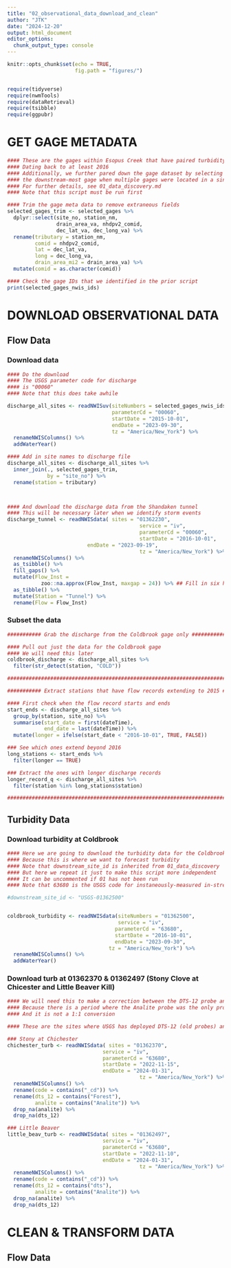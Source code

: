```yaml
---
title: "02_observational_data_download_and_clean"
author: "JTK"
date: "2024-12-20"
output: html_document
editor_options: 
  chunk_output_type: console
---
```


```r
knitr::opts_chunk$set(echo = TRUE,
                      fig.path = "figures/")


require(tidyverse)
require(nwmTools)
require(dataRetrieval)
require(tsibble)
require(ggpubr)


```
# GET GAGE METADATA

```r
#### These are the gages within Esopus Creek that have paired turbidity & flow data
#### Dating back to at least 2016
#### Additionally, we further pared down the gage dataset by selecting only
#### the downstream-most gage when multiple gages were located in a single COMID reach
#### For further details, see 01_data_discovery.md
#### Note that this script must be run first

#### Trim the gage meta data to remove extraneous fields
selected_gages_trim <- selected_gages %>%
  dplyr::select(site_no, station_nm, 
                drain_area_va, nhdpv2_comid,
                dec_lat_va, dec_long_va) %>%
  rename(tributary = station_nm,
         comid = nhdpv2_comid,
         lat = dec_lat_va,
         long = dec_long_va,
         drain_area_mi2 = drain_area_va) %>%
  mutate(comid = as.character(comid))

#### Check the gage IDs that we identified in the prior script
print(selected_gages_nwis_ids)
```


# DOWNLOAD OBSERVATIONAL DATA

## Flow Data

### Download data 
```r

#### Do the download
#### The USGS parameter code for discharge
#### is "00060"
#### Note that this does take awhile

discharge_all_sites <- readNWISuv(siteNumbers = selected_gages_nwis_ids$nwis_id,
                                  parameterCd = "00060",
                                  startDate = "2015-10-01",
                                  endDate = "2023-09-30",
                                  tz = "America/New_York") %>%
  renameNWISColumns() %>%
  addWaterYear()

#### Add in site names to discharge file
discharge_all_sites <- discharge_all_sites %>%
  inner_join(., selected_gages_trim,
             by = "site_no") %>%
  rename(station = tributary)



#### And download the discharge data from the Shandaken tunnel
#### This will be necessary later when we identify storm events
discharge_tunnel <- readNWISdata( sites = "01362230", 
                                           service = "iv",
                                           parameterCd = "00060",
                                           startDate = "2016-10-01", 
                          endDate = "2023-09-19",
                                           tz = "America/New_York") %>% 
  renameNWISColumns() %>%
  as_tsibble() %>%
  fill_gaps() %>%
  mutate(Flow_Inst = 
           zoo::na.approx(Flow_Inst, maxgap = 24)) %>% ## Fill in six hr gaps
  as_tibble() %>%
  mutate(Station = "Tunnel") %>%
  rename(Flow = Flow_Inst)


```

### Subset the data
```r

########### Grab the discharge from the Coldbrook gage only ###################

#### Pull out just the data for the Coldbrook gage
#### We will need this later
coldbrook_discharge <- discharge_all_sites %>%
  filter(str_detect(station, "COLD"))

###############################################################################

########### Extract stations that have flow records extending to 2015 ##########

#### First check when the flow record starts and ends
start_ends <- discharge_all_sites %>%
  group_by(station, site_no) %>%
  summarise(start_date = first(dateTime),
            end_date = last(dateTime)) %>%
  mutate(longer = ifelse(start_date < "2016-10-01", TRUE, FALSE))

### See which ones extend beyond 2016
long_stations <- start_ends %>%
  filter(longer == TRUE)

### Extract the ones with longer discharge records 
longer_record_q <- discharge_all_sites %>%
  filter(station %in% long_stations$station)

################################################################################

```

## Turbidity Data

### Download turbidity at Coldbrook
```r
#### Here we are going to download the turbidity data for the Coldbrook gage
#### Because this is where we want to forecast turbidity
#### Note that downstream_site_id is inherited from 01_data_discovery
#### But here we repeat it just to make this script more independent
#### It can be uncommented if 01 has not been run
#### Note that 63680 is the USGS code for instaneously-measured in-stream turbidity

#downstream_site_id <- "USGS-01362500"


coldbrook_turbidity <- readNWISdata(siteNumbers = "01362500",
                                    service = "iv",
                                   parameterCd = "63680",
                                   startDate = "2016-10-01",
                                   endDate = "2023-09-30",
                                 tz = "America/New_York") %>%
  renameNWISColumns() %>%
  addWaterYear()


```

### Download turb at 01362370 & 01362497 (Stony Clove at Chicester and Little Beaver Kill)
```r
#### We will need this to make a correction between the DTS-12 probe and the Analite probe
#### Because there is a period where the Analite probe was the only probe at Coldbrook
#### And it is not a 1:1 conversion 

#### These are the sites where USGS has deployed DTS-12 (old probes) and analites (new probes) simulatanously. We are downloading to develop a regression between new probe and old probe. Analites went in the stream on 2022-11-10 at Little Beaver Kill site and 2022-11-15 at the Stony Clove at Chichester site.

### Stony at Chichester
chichester_turb <- readNWISdata( sites = "01362370",
                               service = "iv",
                               parameterCd = "63680",
                               startDate = "2022-11-15",
                               endDate = "2024-01-31",
                                           tz = "America/New_York") %>%
  renameNWISColumns() %>%
  rename(code = contains("_cd")) %>%
  rename(dts_12 = contains("Forest"),
         analite = contains("Analite")) %>%
  drop_na(analite) %>%
  drop_na(dts_12) 

### Little Beaver
little_beav_turb <- readNWISdata( sites = "01362497",
                               service = "iv",
                               parameterCd = "63680",
                               startDate = "2022-11-10",
                               endDate = "2024-01-31",
                                           tz = "America/New_York") %>%
  renameNWISColumns() %>%
  rename(code = contains("_cd")) %>%
  rename(dts_12 = contains("dts"),
         analite = contains("Analite")) %>%
  drop_na(analite) %>%
  drop_na(dts_12)


```

# CLEAN & TRANSFORM DATA

## Flow Data
```r

```

